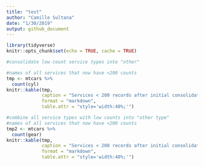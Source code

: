 ```yaml
---
title: "test"
author: "Camille Sultana"
date: "1/30/2019"
output: github_document
---
```


```r
library(tidyverse)
knitr::opts_chunk$set(echo = TRUE, cache = TRUE)
```

```r
#consolidate low count service types into "other"

#names of all services that now have <200 counts
tmp <- mtcars %>%
  count(cyl)
knitr::kable(tmp,
             caption = "Services < 200 records after initial consolidation",
             format = "markdown",
             table.attr = "style='width:40%;'")

#combine all service types with low counts into "other type"
#names of all services that now have <200 counts
tmp2 <- mtcars %>%
  count(gear)
knitr::kable(tmp,
             caption = "Services < 200 records after initial consolidation",
             format = "markdown",
             table.attr = "style='width:40%;'")
```

